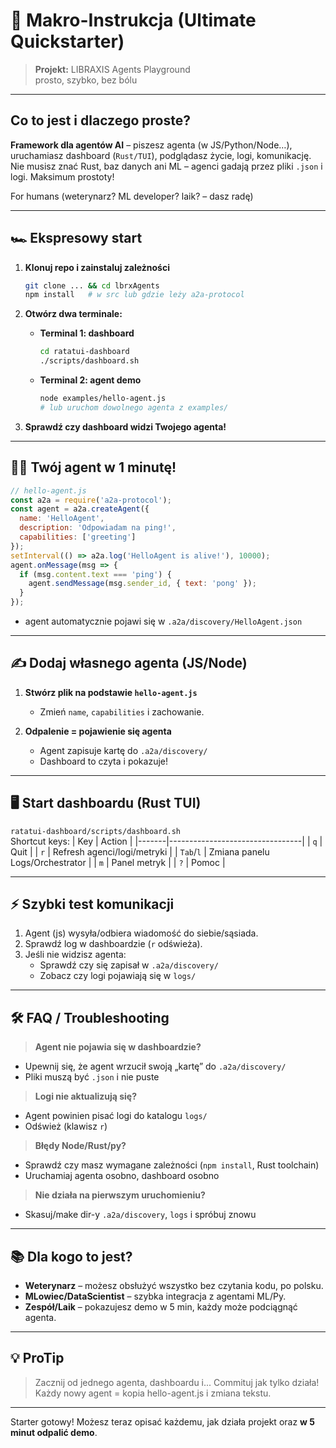 # 🦾 Makro-Instrukcja (Ultimate Quickstarter)


> **Projekt:** LIBRAXIS Agents Playground  
> <Badge color="yellow">prosto, szybko, bez bólu</Badge>

---

## Co to jest i dlaczego proste?

**Framework dla agentów AI** – piszesz agenta (w JS/Python/Node…), uruchamiasz dashboard (`Rust/TUI`), podglądasz życie, logi, komunikację.  
Nie musisz znać Rust, baz danych ani ML – agenci gadają przez pliki `.json` i logi. Maksimum prostoty!

<Badge color="orange">For humans</Badge> (weterynarz? ML developer? laik? – dasz radę)

---

## 🏎️ Ekspresowy start

1. **Klonuj repo i zainstaluj zależności**
    ```bash
    git clone ... && cd lbrxAgents
    npm install   # w src lub gdzie leży a2a-protocol
    ```

2. **Otwórz dwa terminale:**

    - **Terminal 1: dashboard**
        ```bash
        cd ratatui-dashboard
        ./scripts/dashboard.sh
        ```

    - **Terminal 2: agent demo**
        ```bash
        node examples/hello-agent.js
        # lub uruchom dowolnego agenta z examples/
        ```

3. **Sprawdź czy dashboard widzi Twojego agenta!**

---

## 👷‍♂️ Twój agent w 1 minutę!

```js
// hello-agent.js
const a2a = require('a2a-protocol');
const agent = a2a.createAgent({
  name: 'HelloAgent',
  description: 'Odpowiadam na ping!',
  capabilities: ['greeting']
});
setInterval(() => a2a.log('HelloAgent is alive!'), 10000);
agent.onMessage(msg => {
  if (msg.content.text === 'ping') {
    agent.sendMessage(msg.sender_id, { text: 'pong' });
  }
});
```
- agent automatycznie pojawi się w `.a2a/discovery/HelloAgent.json`

---

## ✍️ Dodaj własnego agenta (JS/Node)

1. **Stwórz plik na podstawie `hello-agent.js`**
   - Zmień `name`, `capabilities` i zachowanie.

2. **Odpalenie = pojawienie się agenta**
   - Agent zapisuje kartę do `.a2a/discovery/`
   - Dashboard to czyta i pokazuje!

---

## 🖥️ Start dashboardu (Rust TUI)

`ratatui-dashboard/scripts/dashboard.sh`  
Shortcut keys:
| Key   | Action                          |
|-------|---------------------------------|
| `q`   | Quit                            |
| `r`   | Refresh agenci/logi/metryki     |
| `Tab`/`l` | Zmiana panelu Logs/Orchestrator |
| `m`   | Panel metryk                    |
| `?`   | Pomoc                           |

---

## ⚡ Szybki test komunikacji

1. Agent (js) wysyła/odbiera wiadomość do siebie/sąsiada.
2. Sprawdź log w dashboardzie (`r` odświeża).
3. Jeśli nie widzisz agenta:
    - Sprawdź czy się zapisał w `.a2a/discovery/`
    - Zobacz czy logi pojawiają się w `logs/`

---

## 🛠️ FAQ / Troubleshooting

> **Agent nie pojawia się w dashboardzie?**
- Upewnij się, że agent wrzucił swoją „kartę” do `.a2a/discovery/`
- Pliki muszą być `.json` i nie puste

> **Logi nie aktualizują się?**
- Agent powinien pisać logi do katalogu `logs/`
- Odśwież (klawisz `r`)

> **Błędy Node/Rust/py?**
- Sprawdź czy masz wymagane zależności (`npm install`, Rust toolchain)
- Uruchamiaj agenta osobno, dashboard osobno

> **Nie działa na pierwszym uruchomieniu?**
- Skasuj/make dir-y `.a2a/discovery`, `logs` i spróbuj znowu

---

## 📚 Dla kogo to jest?

- **Weterynarz** – możesz obsłużyć wszystko bez czytania kodu, po polsku.
- **MLowiec/DataScientist** – szybka integracja z agentami ML/Py.
- **Zespół/Laik** – pokazujesz demo w 5 min, każdy może podciągnąć agenta.

---

## 💡 ProTip

> Zacznij od jednego agenta, dashboardu i... Commituj jak tylko działa!
> Każdy nowy agent = kopia hello-agent.js i zmiana tekstu.

---

<Badge color="green">Starter gotowy!</Badge>
Możesz teraz opisać każdemu, jak działa projekt oraz **w 5 minut odpalić demo**.

